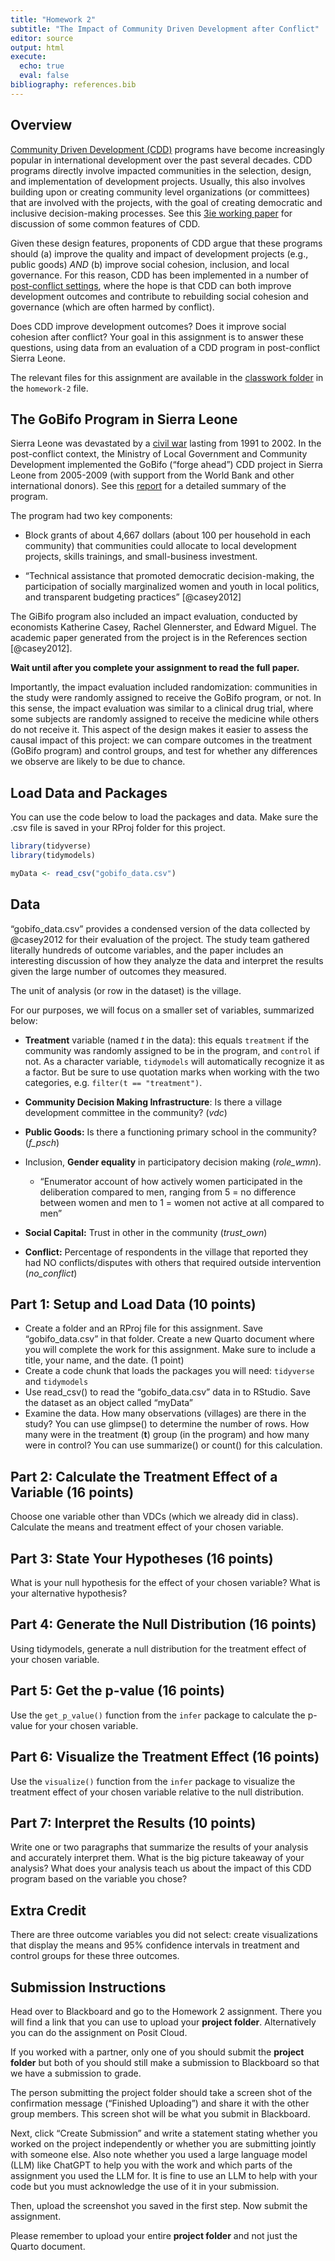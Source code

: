 ```yaml
---
title: "Homework 2"
subtitle: "The Impact of Community Driven Development after Conflict"
editor: source
output: html
execute:
  echo: true
  eval: false
bibliography: references.bib
---
```


## Overview

[Community Driven Development (CDD)](https://www.worldbank.org/en/topic/communitydrivendevelopment) programs have become increasingly popular in international development over the past several decades. CDD programs directly involve impacted communities in the selection, design, and implementation of development projects. Usually, this also involves building upon or creating community level organizations (or committees) that are involved with the projects, with the goal of creating democratic and inclusive decision-making processes. See this [3ie working paper](http://3ieimpact.org/sites/default/files/2019-01/wp30-cdd_0.pdf) for discussion of some common features of CDD.

Given these design features, proponents of CDD argue that these programs should (a) improve the quality and impact of development projects (e.g., public goods) *AND* (b) improve social cohesion, inclusion, and local governance. For this reason, CDD has been implemented in a number of [post-conflict settings](https://openknowledge.worldbank.org/entities/publication/3284f88b-62db-5138-8798-e7ab2674c1bf), where the hope is that CDD can both improve development outcomes and contribute to rebuilding social cohesion and governance (which are often harmed by conflict).

Does CDD improve development outcomes? Does it improve social cohesion after conflict? Your goal in this assignment is to answer these questions, using data from an evaluation of a CDD program in post-conflict Sierra Leone.

The relevant files for this assignment are available in the [classwork folder](https://www.dropbox.com/scl/fo/g4tdpdwcij78nyydvr4bp/h?rlkey=hctskhle6222csnwre5ir9gz3&dl=0) in the `homework-2` file.

## The GoBifo Program in Sierra Leone

Sierra Leone was devastated by a [civil war](http://web.undp.org/evaluation/documents/thematic/conflict/SierraLeone.pdf) lasting from 1991 to 2002. In the post-conflict context, the Ministry of Local Government and Community Development implemented the GoBifo ("forge ahead") CDD project in Sierra Leone from 2005-2009 (with support from the World Bank and other international donors). See this [report](https://thedocs.worldbank.org/en/doc/6f445967d38ba97805febe703b2482ef-0060052022/original/Sierra-Leone-GoBifo-Strengthening-Social-Capital-through-Capacity-Development.pdf) for a detailed summary of the program.

The program had two key components:

-   Block grants of about 4,667 dollars (about 100 per household in each community) that communities could allocate to local development projects, skills trainings, and small-business investment.

-   "Technical assistance that promoted democratic decision-making, the participation of socially marginalized women and youth in local politics, and transparent budgeting practices" [@casey2012]

The GiBifo program also included an impact evaluation, conducted by economists Katherine Casey, Rachel Glennerster, and Edward Miguel. The academic paper generated from the project is in the References section [@casey2012].

**Wait until after you complete your assignment to read the full paper.**

Importantly, the impact evaluation included randomization: communities in the study were randomly assigned to receive the GoBifo program, or not. In this sense, the impact evaluation was similar to a clinical drug trial, where some subjects are randomly assigned to receive the medicine while others do not receive it. This aspect of the design makes it easier to assess the causal impact of this project: we can compare outcomes in the treatment (GoBifo program) and control groups, and test for whether any differences we observe are likely to be due to chance.

## Load Data and Packages

You can use the code below to load the packages and data. Make sure the .csv file is saved in your RProj folder for this project.

```r
library(tidyverse)
library(tidymodels)
```

```r
myData <- read_csv("gobifo_data.csv")
```

## Data

"gobifo_data.csv" provides a condensed version of the data collected by @casey2012 for their evaluation of the project. The study team gathered literally hundreds of outcome variables, and the paper includes an interesting discussion of how they analyze the data and interpret the results given the large number of outcomes they measured.

The unit of analysis (or row in the dataset) is the village.

For our purposes, we will focus on a smaller set of variables, summarized below:

-   **Treatment** variable (named *t* in the data): this equals `treatment` if the community was randomly assigned to be in the program, and `control` if not. As a character variable, `tidymodels` will automatically recognize it as a factor. But be sure to use quotation marks when working with the two categories, e.g. `filter(t == "treatment")`.

-   **Community Decision Making Infrastructure**: Is there a village development committee in the community? (*vdc*)

-   **Public Goods:** Is there a functioning primary school in the community? (*f_psch*)

-   Inclusion, **Gender equality** in participatory decision making (*role_wmn*).
    -   "Enumerator account of how actively women participated in the deliberation compared to men, ranging from 5 = no difference between women and men to 1 = women not active at all compared to men"

-   **Social Capital:** Trust in other in the community (*trust_own*)

-   **Conflict:** Percentage of respondents in the village that reported they had NO conflicts/disputes with others that required outside intervention (*no_conflict*)

## Part 1: Setup and Load Data (10 points)

-   Create a folder and an RProj file for this assignment. Save "gobifo_data.csv" in that folder. Create a new Quarto document where you will complete the work for this assignment.  Make sure to include a title, your name, and the date. (1 point)
-   Create a code chunk that loads the packages you will need: `tidyverse` and `tidymodels` 
-   Use read_csv() to read the "gobifo_data.csv" data in to RStudio. Save the dataset as an object called "myData" 
-   Examine the data. How many observations (villages) are there in the study?  You can use glimpse() to determine the number of rows. How many were in the treatment (**t**) group (in the program) and how many were in control? You can use summarize() or count() for this calculation. 

## Part 2: Calculate the Treatment Effect of a Variable (16 points)

Choose one variable other than VDCs (which we already did in class). Calculate the means and treatment effect of your chosen variable. 

## Part 3: State Your Hypotheses (16 points)

What is your null hypothesis for the effect of your chosen variable? What is your alternative hypothesis?

## Part 4: Generate the Null Distribution (16 points)

Using tidymodels, generate a null distribution for the treatment effect of your chosen variable.

## Part 5: Get the p-value (16 points)

Use the `get_p_value()` function from the `infer` package to calculate the p-value for your chosen variable. 

## Part 6: Visualize the Treatment Effect (16 points)

Use the `visualize()` function from the `infer` package to visualize the treatment effect of your chosen variable relative to the null distribution. 

## Part 7: Interpret the Results (10 points)

Write one or two paragraphs that summarize the results of your analysis and accurately interpret them. What is the big picture takeaway of your analysis? What does your analysis teach us about the impact of this CDD program based on the variable you chose? 

## Extra Credit

There are three outcome variables you did not select: create visualizations that display the means and 95% confidence intervals in treatment and control groups for these three outcomes. 

::: {.callout-important}
## Submission Instructions

Head over to Blackboard and go to the Homework 2 assignment. There you will find a link that you can use to upload your **project folder**. Alternatively you can do the assignment on Posit Cloud. 

If you worked with a partner, only one of you should submit the **project folder** but both of you should still make a submission to Blackboard so that we have a submission to grade.

The person submitting the project folder should take a screen shot of the confirmation message ("Finished Uploading") and share it with the other group members. This screen shot will be what you submit in Blackboard.

Next, click "Create Submission" and write a statement stating whether you worked on the project independently or whether you are submitting jointly with someone else. Also note whether you used a large language model (LLM) like ChatGPT to help you with the work and which parts of the assignment you used the LLM for. It is fine to use an LLM to help with your code but you must acknowledge the use of it in your submission.

Then, upload the screenshot you saved in the first step. Now submit the assignment.  

Please remember to upload your entire **project folder** and not just the Quarto document.
:::

